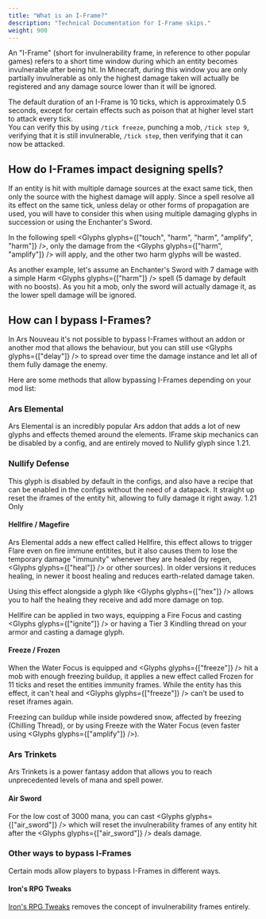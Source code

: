 ```yaml
---
title: "What is an I-Frame?"
description: "Technical Documentation for I-Frame skips."
weight: 900
---
```



An "I-Frame" (short for invulnerability frame, in reference to other popular games) refers to a short time window during which an entity becomes invulnerable after being hit.
In Minecraft, during this window you are only partially invulnerable as only the highest damage taken will actually be registered and any damage source lower than it will be ignored.

The default duration of an I-Frame is 10 ticks, which is approximately 0.5 seconds, except for certain effects such as poison that at higher level start to attack every tick.  
You can verify this by using `/tick freeze`, punching a mob, `/tick step 9`, verifying that it is still invulnerable, `/tick step`, then verifying that it can now be attacked.

## How do I-Frames impact designing spells?

If an entity is hit with multiple damage sources at the exact same tick, then only the source with the highest damage will apply. Since a spell resolve all its effect on the same tick, unless delay or other forms of propagation are used, you will have to consider this when using multiple damaging glyphs in succession or using the Enchanter's Sword.

In the following spell <Glyphs glyphs={["touch", "harm", "harm", "amplify", "harm"]} />, only the damage from the <Glyphs glyphs={["harm", "amplify"]} /> will apply, and the other two harm glyphs will be wasted.

As another example, let's assume an Enchanter's Sword with 7 damage with a simple Harm <Glyphs glyphs={["harm"]} /> spell (5 damage by default with no boosts). As you hit a mob, only the sword will actually damage it, as the lower spell damage will be ignored. 

## How can I bypass I-Frames?

In Ars Nouveau it's not possible to bypass I-Frames without an addon or another mod that allows the behaviour, but you can still use <Glyphs glyphs={["delay"]} /> to spread over time the damage instance and let all of them fully damage the enemy.

Here are some methods that allow bypassing I-Frames depending on your mod list:

### Ars Elemental

Ars Elemental is an incredibly popular Ars addon that adds a lot of new glyphs and effects themed around the elements.
IFrame skip mechanics can be disabled by a config, and are entirely moved to Nullify glyph since 1.21.

### Nullify Defense

This glyph is disabled by default in the configs, and also have a recipe that can be enabled in the configs without the need of a datapack. It straight up reset the iframes of the entity hit, allowing to fully damage it right away. 1.21 Only

#### Hellfire / Magefire

Ars Elemental adds a new effect called Hellfire, this effect allows to trigger Flare even on fire immune entitites, but it also causes them to lose the temporary damage "immunity" whenever they are healed (by regen, <Glyphs glyphs={["heal"]} /> or other sources).
In older versions it reduces healing, in newer it boost healing and reduces earth-related damage taken.

Using this effect alongside a glyph like <Glyphs glyphs={["hex"]} /> allows you to half the healing they receive and add more damage on top.

Hellfire can be applied in two ways, equipping a Fire Focus and casting <Glyphs glyphs={["ignite"]} /> or having a Tier 3 Kindling thread on your armor and casting a damage glyph.

#### Freeze / Frozen

When the Water Focus is equipped and <Glyphs glyphs={["freeze"]} /> hit a mob with enough freezing buildup, it applies a new effect called Frozen for 11 ticks and reset the entities immunity frames.
While the entity has this effect, it can't heal and  <Glyphs glyphs={["freeze"]} /> can't be used to reset iframes again.

Freezing can buildup while inside powdered snow, affected by freezing (Chilling Thread), or by using Freeze with the Water Focus (even faster using <Glyphs glyphs={["amplify"]} />).

### Ars Trinkets

Ars Trinkets is a power fantasy addon that allows you to reach unprecedented levels of mana and spell power.

#### Air Sword

For the low cost of 3000 mana, you can cast <Glyphs glyphs={["air_sword"]} /> which will reset the invulnerability frames of any entity hit after the <Glyphs glyphs={["air_sword"]} /> deals damage.

### Other ways to bypass I&#8209;Frames

Certain mods allow players to bypass I-Frames in different ways.

#### Iron's RPG Tweaks
[Iron's RPG Tweaks](https://www.curseforge.com/minecraft/mc-mods/irons-rpg-tweaks) removes the concept of invulnerability frames entirely.
